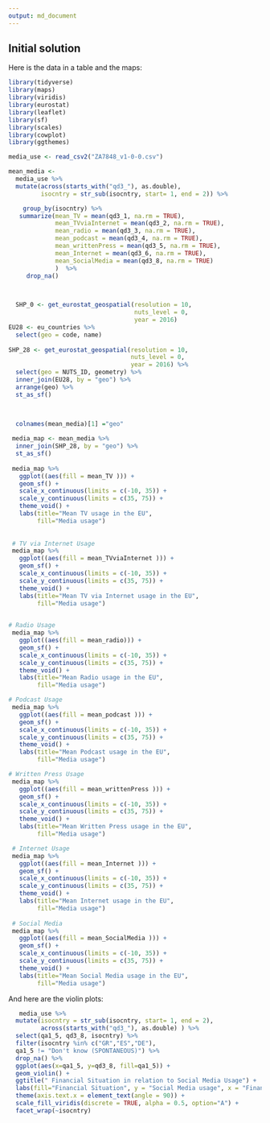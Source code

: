 ```yaml
---
output: md_document
---
```



## Initial solution

Here is the data in a table and the maps:

```r
library(tidyverse)
library(maps)
library(viridis)
library(eurostat)
library(leaflet)
library(sf)
library(scales)
library(cowplot)
library(ggthemes)

media_use <- read_csv2("ZA7848_v1-0-0.csv")

mean_media <-
  media_use %>% 
  mutate(across(starts_with("qd3_"), as.double),
         isocntry = str_sub(isocntry, start= 1, end = 2)) %>% 

    group_by(isocntry) %>% 
   summarize(mean_TV = mean(qd3_1, na.rm = TRUE),
             mean_TVviaInternet = mean(qd3_2, na.rm = TRUE),
             mean_radio = mean(qd3_3, na.rm = TRUE),
             mean_podcast = mean(qd3_4, na.rm = TRUE),
             mean_writtenPress = mean(qd3_5, na.rm = TRUE),
             mean_Internet = mean(qd3_6, na.rm = TRUE),
             mean_SocialMedia = mean(qd3_8, na.rm = TRUE)
             )  %>% 
     drop_na()
  


  SHP_0 <- get_eurostat_geospatial(resolution = 10, 
                                   nuts_level = 0, 
                                   year = 2016)
EU28 <- eu_countries %>% 
  select(geo = code, name)
  
SHP_28 <- get_eurostat_geospatial(resolution = 10, 
                                  nuts_level = 0, 
                                  year = 2016) %>% 
  select(geo = NUTS_ID, geometry) %>% 
  inner_join(EU28, by = "geo") %>% 
  arrange(geo) %>% 
  st_as_sf()
  

 
  colnames(mean_media)[1] ="geo"

 media_map <- mean_media %>% 
  inner_join(SHP_28, by = "geo") %>% 
  st_as_sf()
 
 media_map %>% 
   ggplot((aes(fill = mean_TV ))) +
   geom_sf() +
   scale_x_continuous(limits = c(-10, 35)) +
   scale_y_continuous(limits = c(35, 75)) +
   theme_void() +
   labs(title="Mean TV usage in the EU",
        fill="Media usage")
 
 
 # TV via Internet Usage
 media_map %>% 
   ggplot((aes(fill = mean_TVviaInternet ))) +
   geom_sf() +
   scale_x_continuous(limits = c(-10, 35)) +
   scale_y_continuous(limits = c(35, 75)) +
   theme_void() +
   labs(title="Mean TV via Internet usage in the EU",
        fill="Media usage")

 
# Radio Usage  
 media_map %>% 
   ggplot((aes(fill = mean_radio))) +
   geom_sf() +
   scale_x_continuous(limits = c(-10, 35)) +
   scale_y_continuous(limits = c(35, 75)) +
   theme_void() +
   labs(title="Mean Radio usage in the EU",
        fill="Media usage")

# Podcast Usage  
 media_map %>% 
   ggplot((aes(fill = mean_podcast ))) +
   geom_sf() +
   scale_x_continuous(limits = c(-10, 35)) +
   scale_y_continuous(limits = c(35, 75)) +
   theme_void() +
   labs(title="Mean Podcast usage in the EU",
        fill="Media usage")

# Written Press Usage  
 media_map %>% 
   ggplot((aes(fill = mean_writtenPress ))) +
   geom_sf() +
   scale_x_continuous(limits = c(-10, 35)) +
   scale_y_continuous(limits = c(35, 75)) +
   theme_void() +
   labs(title="Mean Written Press usage in the EU",
        fill="Media usage")

 # Internet Usage  
 media_map %>% 
   ggplot((aes(fill = mean_Internet ))) +
   geom_sf() +
   scale_x_continuous(limits = c(-10, 35)) +
   scale_y_continuous(limits = c(35, 75)) +
   theme_void() +
   labs(title="Mean Internet usage in the EU",
        fill="Media usage")
 
 # Social Media 
 media_map %>% 
   ggplot((aes(fill = mean_SocialMedia ))) +
   geom_sf() +
   scale_x_continuous(limits = c(-10, 35)) +
   scale_y_continuous(limits = c(35, 75)) +
   theme_void() +
   labs(title="Mean Social Media usage in the EU",
        fill="Media usage")


```

And here are the violin plots:

```r
  
   media_use %>%
  mutate(isocntry = str_sub(isocntry, start= 1, end = 2),
         across(starts_with("qd3_"), as.double) ) %>% 
  select(qa1_5, qd3_8, isocntry) %>%
  filter(isocntry %in% c("GR","ES","DE"), 
  qa1_5 != "Don't know (SPONTANEOUS)") %>%
  drop_na() %>%
  ggplot(aes(x=qa1_5, y=qd3_8, fill=qa1_5)) +
  geom_violin() +
  ggtitle(" Financial Situation in relation to Social Media Usage") +
  labs(fill="Financial Situation", y = "Social Media usage", x = "Financial situation") +
  theme(axis.text.x = element_text(angle = 90)) +
  scale_fill_viridis(discrete = TRUE, alpha = 0.5, option="A") +
  facet_wrap(~isocntry)
```